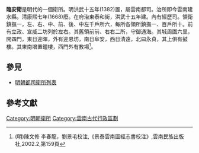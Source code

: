 '''臨安衛'''是明代的一個衛所。明洪武十五年(1382)置，屬雲南都司。治所即今雲南建水縣。清康熙七年(1668)廢。在府治東泰和街，洪武十五年建。內有經歷司。領衛鎮撫一，左、右、中、前、後、中左千戶所六，每所各領所鎮撫一、百戶所十。前有立政、宣威二坊列於左右。其舊領前前、右右二所，守御通海。其城周圍六里，開四門，東日迎暉，外有迎恩坊，南日阜安，西日清遠，北曰永貞，其上俱有鼓樓。其東南增置鐘樓，西門外有教場<ref> (明)陳文修 李春龍，劉景毛校注,《景泰雲南圖經志書校注》,雲南民族出版社,2002.2,第159頁</ref>。

==參見==
*[[明朝都司衛所列表|明朝都司衛所列表]]

==參考文獻==
{{Reflist}}
{{明朝云南行政区划}}
{{明朝行政區劃|nocat}}
{{明朝行政區劃小作品}}
[[Category:明朝衛所|Category:明朝衛所]]
[[Category:雲南古代行政區劃|Category:雲南古代行政區劃]]